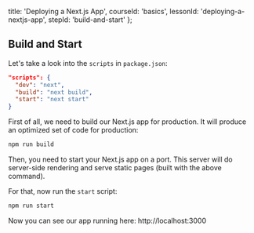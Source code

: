 
  title: 'Deploying a Next.js App',
  courseId: 'basics',
  lessonId: 'deploying-a-nextjs-app',
  stepId: 'build-and-start'
};

## Build and Start

Let's take a look into the `scripts` in `package.json`:

```json
"scripts": {
  "dev": "next",
  "build": "next build",
  "start": "next start"
}
```

First of all, we need to build our Next.js app for production. It will produce an optimized set of code for production:

```bash
npm run build
```

Then, you need to start your Next.js app on a port. This server will do server-side rendering and serve static pages (built with the above command).

For that, now run the `start` script:

```bash
npm run start
```

Now you can see our app running here: http://localhost:3000

